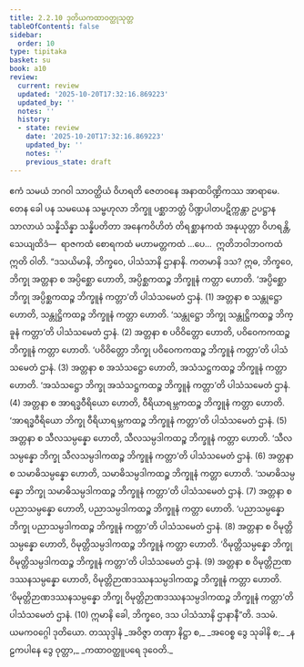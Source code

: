 ```yaml
---
title: 2.2.10 ဒုတိယကထာဝတ္ထုသုတ္တ
tableOfContents: false
sidebar:
  order: 10
type: tipitaka
basket: su
book: a10
review:
  current: review
  updated: '2025-10-20T17:32:16.869223'
  updated_by: ''
  notes: ''
  history:
  - state: review
    date: '2025-10-20T17:32:16.869223'
    updated_by: ''
    notes: ''
    previous_state: draft
---
```



<DynamicBreadcrumb />


<ReviewStatus review={frontmatter.review} showDetails={true} />

<HypothesisAnnotation frontmatter={frontmatter} />

<Division number="70" book="a10" e="ch" v="17" p="359">

<Paragraph number="503" book="a10">
ဧကံ သမယံ ဘဂဝါ သာဝတ္ထိယံ ဝိဟရတိ ဇေတဝနေ အနာထပိဏ္ဍိကဿ အာရာမေ. တေန ခေါ ပန သမယေန သမ္ဗဟုလာ ဘိက္ခူ ပစ္ဆာဘတ္တံ ပိဏ္ဍပါတပဋိက္ကန္တာ ဥပဋ္ဌာနသာလာယံ သန္နိသိန္နာ သန္နိပတိတာ အနေကဝိဟိတံ တိရစ္ဆာနကထံ အနုယုတ္တာ ဝိဟရန္တိ, သေယျထိဒံ—  ရာဇကထံ စောရကထံ မဟာမတ္တကထံ …ပေ…  ဣတိဘဝါဘဝကထံ ဣတိ ဝါတိ.
</Paragraph>

<Paragraph number="504" book="a10">
“ဒသယိမာနိ, ဘိက္ခဝေ, ပါသံသာနိ ဌာနာနိ. ကတမာနိ ဒသ? ဣဓ, ဘိက္ခဝေ, ဘိက္ခု အတ္တနာ စ အပ္ပိစ္ဆော ဟောတိ, အပ္ပိစ္ဆကထဉ္စ ဘိက္ခူနံ ကတ္တာ ဟောတိ. ‘အပ္ပိစ္ဆော ဘိက္ခု အပ္ပိစ္ဆကထဉ္စ ဘိက္ခူနံ ကတ္တာ’တိ ပါသံသမေတံ ဌာနံ. (1)
</Paragraph>

<Paragraph number="505" book="a10">
အတ္တနာ စ သန္တုဋ္ဌော ဟောတိ, သန္တုဋ္ဌိကထဉ္စ ဘိက္ခူနံ ကတ္တာ ဟောတိ. ‘သန္တုဋ္ဌော ဘိက္ခု သန္တုဋ္ဌိကထဉ္စ ဘိက္ခူနံ ကတ္တာ’တိ ပါသံသမေတံ ဌာနံ. (2)
</Paragraph>

<Paragraph number="506" book="a10">
အတ္တနာ စ ပဝိဝိတ္တော ဟောတိ, ပဝိဝေကကထဉ္စ ဘိက္ခူနံ ကတ္တာ ဟောတိ. ‘ပဝိဝိတ္တော ဘိက္ခု ပဝိဝေကကထဉ္စ ဘိက္ခူနံ ကတ္တာ’တိ ပါသံသမေတံ ဌာနံ. (3)
</Paragraph>

<Paragraph number="507" book="a10">
အတ္တနာ စ အသံသဋ္ဌော ဟောတိ, အသံသဋ္ဌကထဉ္စ ဘိက္ခူနံ ကတ္တာ ဟောတိ. ‘အသံသဋ္ဌော ဘိက္ခု အသံသဋ္ဌကထဉ္စ ဘိက္ခူနံ ကတ္တာ’တိ ပါသံသမေတံ ဌာနံ. (4)
</Paragraph>

<Paragraph number="508" book="a10">
အတ္တနာ စ အာရဒ္ဓဝီရိယော ဟောတိ, ဝီရိယာရမ္ဘကထဉ္စ ဘိက္ခူနံ ကတ္တာ ဟောတိ. ‘အာရဒ္ဓဝီရိယော ဘိက္ခု ဝီရိယာရမ္ဘကထဉ္စ ဘိက္ခူနံ ကတ္တာ’တိ ပါသံသမေတံ ဌာနံ. (5)
</Paragraph>

<Paragraph number="509" book="a10">
အတ္တနာ စ သီလသမ္ပန္နော ဟောတိ, သီလသမ္ပဒါကထဉ္စ ဘိက္ခူနံ ကတ္တာ ဟောတိ. ‘သီလသမ္ပန္နော ဘိက္ခု သီလသမ္ပဒါကထဉ္စ ဘိက္ခူနံ ကတ္တာ’တိ ပါသံသမေတံ ဌာနံ. (6)
</Paragraph>

<Paragraph number="510" book="a10">
အတ္တနာ စ သမာဓိသမ္ပန္နော ဟောတိ, သမာဓိသမ္ပဒါကထဉ္စ ဘိက္ခူနံ ကတ္တာ ဟောတိ. ‘သမာဓိသမ္ပန္နော ဘိက္ခု သမာဓိသမ္ပဒါကထဉ္စ ဘိက္ခူနံ ကတ္တာ’တိ ပါသံသမေတံ ဌာနံ. (7)
</Paragraph>

<Paragraph number="511" book="a10">
အတ္တနာ စ ပညာသမ္ပန္နော ဟောတိ, ပညာသမ္ပဒါကထဉ္စ ဘိက္ခူနံ ကတ္တာ ဟောတိ. ‘ပညာသမ္ပန္နော ဘိက္ခု ပညာသမ္ပဒါကထဉ္စ ဘိက္ခူနံ ကတ္တာ’တိ ပါသံသမေတံ ဌာနံ. (8)
</Paragraph>

<Paragraph number="512" book="a10">
အတ္တနာ စ ဝိမုတ္တိသမ္ပန္နော ဟောတိ, ဝိမုတ္တိသမ္ပဒါကထဉ္စ ဘိက္ခူနံ ကတ္တာ ဟောတိ. ‘ဝိမုတ္တိသမ္ပန္နော ဘိက္ခု ဝိမုတ္တိသမ္ပဒါကထဉ္စ ဘိက္ခူနံ ကတ္တာ’တိ ပါသံသမေတံ ဌာနံ. (9)
</Paragraph>

<Paragraph number="513" book="a10">
အတ္တနာ စ ဝိမုတ္တိဉာဏဒဿနသမ္ပန္နော ဟောတိ, ဝိမုတ္တိဉာဏဒဿနသမ္ပဒါကထဉ္စ ဘိက္ခူနံ ကတ္တာ ဟောတိ. ‘ဝိမုတ္တိဉာဏဒဿနသမ္ပန္နော ဘိက္ခု ဝိမုတ္တိဉာဏဒဿနသမ္ပဒါကထဉ္စ ဘိက္ခူနံ ကတ္တာ’တိ ပါသံသမေတံ ဌာနံ. (10)
</Paragraph>

<Paragraph number="514" book="a10">
ဣမာနိ ခေါ, ဘိက္ခဝေ, ဒသ ပါသံသာနိ ဌာနာနီ”တိ.

</Paragraph>
</Division>

<Paragraph number="515" type="center" book="a10">
ဒသမံ.



</Paragraph>

<Paragraph number="516" type="center" book="a10">
ယမကဝဂ္ဂေါ ဒုတိယော.



</Paragraph>

<Paragraph number="517" type="center" book="a10">
တဿုဒ္ဒါနံ


</Paragraph>

<Paragraph number="518" type="verses" book="a10">
_အဝိဇ္ဇာ တဏှာ နိဋ္ဌာ စ,_  
_အဝေစ္စ ဒွေ သုခါနိ စ;_  
_နဠကပါနေ ဒွေ ဝုတ္တာ,_  
_ကထာဝတ္ထူပရေ ဒုဝေတိ._
</Paragraph>